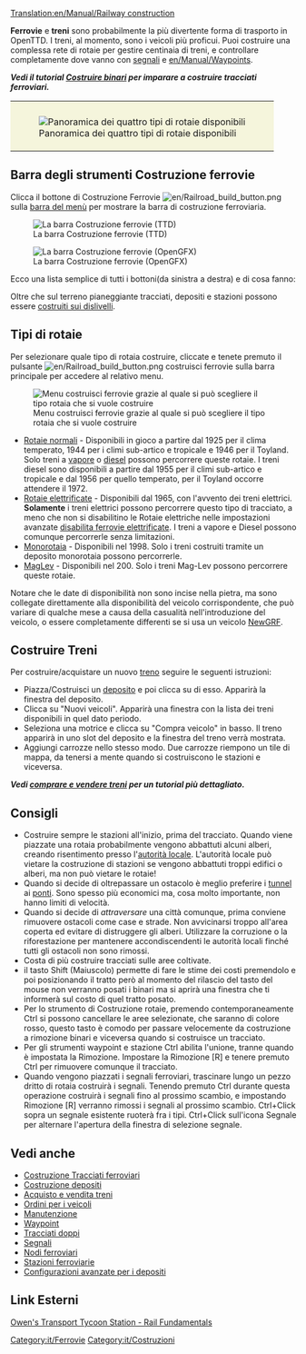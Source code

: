 [[Translation:en/Manual/Railway construction]]
{{it/Indice dei contenuti}}

'''Ferrovie''' e '''treni''' sono probabilmente la più divertente forma di trasporto in OpenTTD.  I treni, al momento, sono i veicoli più proficui.  Puoi costruire una complessa rete di rotaie per gestire centinaia di treni, e controllare completamente dove vanno con [[en/Manual/Signals|segnali]] e [[en/Manual/Waypoints]].

'''''Vedi il tutorial [[it/Manual/Costruire binari|Costruire binari]] per imparare a costruire tracciati ferroviari.'''''

{|style="border: 0px; margin: 5px auto 25px auto;"
|style="padding: 10px 10px 5px; 10px; background-color: #F5F5DC;"|[[File:it/4 Types of railway.png|center|frame|Panoramica dei quattro tipi di rotaie disponibili]]
|}

==Barra degli strumenti Costruzione ferrovie==
Clicca il bottone di Costruzione Ferrovie [[File:en/Railroad build button.png]] sulla [[en/Manual/Game interface#The_Menu_bar|barra del menù]] per mostrare la barra di costruzione ferroviaria.

[[File:it/Railroad ConstructionTTD.png|none|frame|La barra Costruzione ferrovie (TTD)]]

[[File:it/Railroad Construction.png|none|frame|La barra Costruzione ferrovie (OpenGFX)]]

Ecco una lista semplice di tutti i bottoni(da sinistra a destra) e di cosa fanno:

{{it/PanoramicaBarraCostruzioneFerrovie}}

Oltre che sul terreno pianeggiante tracciati, depositi e stazioni possono essere [[it/Archive/Manual/Settings/Costruire sui pendii|costruiti sui dislivelli]].

==Tipi di rotaie==
Per selezionare quale tipo di rotaia costruire, cliccate e tenete premuto il pulsante [[File:en/Railroad build button.png]] costruisci ferrovie sulla barra principale per accedere al relativo menu.

[[File:it/Ferrovie costruibili 2020.png|none|frame|Menu costruisci ferrovie grazie al quale si può scegliere il tipo rotaia che si vuole costruire]]

* [[it/Manual/Base Set/Ferrovie|Rotaie normali]] - Disponibili in gioco a partire dal 1925 per il clima temperato, 1944 per i climi sub-artico e tropicale e 1946 per il Toyland. Solo treni a [https://www.wikipedia.org/wiki/it:Locomotiva_a_vapore vapore] o [https://www.wikipedia.org/wiki/it:Locomotiva_termica diesel] possono percorrere queste rotaie. I treni diesel sono disponibili a partire dal 1955 per il climi sub-artico e tropicale e dal 1956 per quello temperato, per il Toyland occorre attendere il 1972.
* [[it/Manual/Base Set/Ferrovie elettrificate|Rotaie elettrificate]] - Disponibili dal 1965, con l'avvento dei treni elettrici. '''Solamente''' i treni elettrici possono percorrere questo tipo di tracciato, a meno che non si disabilitino le Rotaie elettriche nelle impostazioni avanzate [[it/Impostazioni avanzate#Limiti|disabilita ferrovie elettrificate]]. I treni a vapore e Diesel possono comunque percorrerle senza limitazioni.
* [[it/Manual/Base Set/Monorotaia|Monorotaia]] - Disponibili nel 1998. Solo i treni costruiti tramite un deposito monorotaia possono percorrerle.
* [[it/Manual/Base Set/MagLev|MagLev]] - Disponibili nel 200. Solo i treni Mag-Lev possono percorrere queste rotaie.

Notare che le date di disponibilità non sono incise nella pietra, ma sono collegate direttamente alla disponibilità del veicolo corrispondente, che può variare di qualche mese a causa della casualità nell'introduzione del veicolo, o essere completamente differenti se si usa un veicolo [[it/NewGRF|NewGRF]].

==Costruire Treni==
Per costruire/acquistare un nuovo [[it/Manual/Treni|treno]] seguire le seguenti istruzioni:
*Piazza/Costruisci un [[it/Manual/Costruzione depositi|deposito]] e poi clicca su di esso. Apparirà la finestra del deposito. 
*Clicca su "Nuovi veicoli". Apparirà una finestra con la lista dei treni disponibili in quel dato periodo. 
*Seleziona una motrice e clicca su "Compra veicolo" in basso. Il treno apparirà in uno slot del deposito e la finestra del treno verrà mostrata. 
*Aggiungi carrozze nello stesso modo. Due carrozze riempono un tile di mappa, da tenersi a mente quando si costruiscono le stazioni e viceversa.

'''''Vedi [[it/Manual/Comprare e vendere treni|comprare e vendere treni]] per un tutorial più dettagliato.'''''

==Consigli==
* Costruire sempre le stazioni all'inizio, prima del tracciato. Quando viene piazzate una rotaia probabilmente vengono abbattuti alcuni alberi, creando risentimento presso l'[[it/Autorità locale|autorità locale]]. L'autorità locale può vietare la costruzione di stazioni se vengono abbattuti troppi edifici o alberi, ma non può vietare le rotaie!
* Quando si decide di oltrepassare un ostacolo è meglio preferire i [[it/Manual/Tunnel|tunnel]] ai [[it/Manual/Ponti|ponti]]. Sono spesso più economici ma, cosa molto importante, non hanno limiti di velocità.
* Quando si decide di ''attraversare'' una città comunque, prima conviene rimuovere ostacoli come case e strade. Non avvicinarsi troppo all'area coperta ed evitare di distruggere gli alberi. Utilizzare la corruzione o la riforestazione per mantenere accondiscendenti le autorità locali finché tutti gli ostacoli non sono rimossi.
* Costa di più costruire tracciati sulle aree coltivate.
* il tasto Shift (Maiuscolo) permette di fare le stime dei costi premendolo e poi posizionando il tratto però al momento del rilascio del tasto del mouse non verranno posati i binari ma si aprirà una finestra che ti informerà sul costo di quel tratto posato.
* Per lo strumento di Costruzione rotaie, premendo contemporaneamente Ctrl si possono cancellare le aree selezionate, che saranno di colore rosso, questo tasto è comodo per passare velocemente da costruzione a rimozione binari e viceversa quando si costruisce un tracciato.
* Per gli strumenti waypoint e stazione Ctrl abilita l'unione, tranne quando è impostata la Rimozione. Impostare la Rimozione [R] e tenere premuto Ctrl per rimuovere comunque il tracciato.
* Quando vengono piazzati i segnali ferroviari, trascinare lungo un pezzo dritto di rotaia costruirà i segnali. Tenendo premuto Ctrl durante questa operazione costruirà i segnali fino al prossimo scambio, e impostando Rimozione [R] verranno rimossi i segnali al prossimo scambio. Ctrl+Click sopra un segnale esistente ruoterà fra i tipi. Ctrl+Click sull'icona Segnale per alternare l'apertura della finestra di selezione segnale.

==Vedi anche==
*[[it/Manual/Costruire binari|Costruzione Tracciati ferroviari]]
*[[it/Manual/Costruzione depositi|Costruzione depositi]]
*[[it/Manual/Comprare e vendere treni|Acquisto e vendita treni]]
*[[it/Manual/Ordini|Ordini per i veicoli]]
*[[it/Manual/Manutenzione|Manutenzione]]
*[[it/Manual/Waypoint|Waypoint]]
*[[it/Community/Doppi binari|Tracciati doppi]]
*[[it/Manual/Segnali|Segnali]]
*[[it/Community/Junctionary/Nodo|Nodi ferroviari]]
*[[it/Manual/Stazione ferroviaria|Stazioni ferroviarie]]
*[[it/Manual/Costruzione depositi#Configurazioni avanzate deposito|Configurazioni avanzate per i depositi]]

==Link Esterni==
[http://www.transporttycoon.net/rail Owen's Transport Tycoon Station - Rail Fundamentals]

[[Category:it/Ferrovie]]
[[Category:it/Costruzioni]]